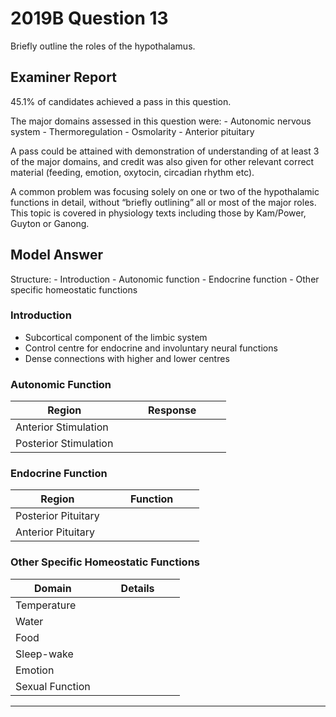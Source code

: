 # 2019B Question 13 

Briefly outline the roles of the hypothalamus.


## Examiner Report

45.1% of candidates achieved a pass in this question.


The major domains assessed in this question were:
- Autonomic nervous system
- Thermoregulation
- Osmolarity
- Anterior pituitary


A pass could be attained with demonstration of understanding of at least 3 of the major domains, and credit was also given for other relevant correct material (feeding, emotion, oxytocin, circadian rhythm etc).


A common problem was focusing solely on one or two of the hypothalamic functions in detail, without “briefly outlining” all or most of the major roles.
This topic is covered in physiology texts including those by Kam/Power, Guyton or Ganong.


## Model Answer

Structure:
- Introduction
- Autonomic function
- Endocrine function
- Other specific homeostatic functions

### Introduction

- Subcortical component of the limbic system
- Control centre for endocrine and involuntary neural functions
- Dense connections with higher and lower centres

### Autonomic Function


|Region|Response|
| -- | -- |
|Anterior Stimulation|<p>- Depressor area → PSNS response</p>|
|Posterior Stimulation|<p>- SNS response</p><p>&emsp;- Effect via hindbrain (e.g. RVLM) and spinal cord (intermediolateral horn)</p><p>&emsp;- Organ-specific projections: e.g. Skeletal muscle vs skin vs splanchnic</p><p>&emsp;- Stimulation by ARAS maintains wakefulness</p>|

### Endocrine Function


|Region|Function|
| -- | -- |
|Posterior Pituitary|<p>- Releases into infundibulum from the SON and PVN:</p><p>&emsp;- ADH → Water retention, vasoconstriction</p><p>&emsp;- Oxytocin → Myometrial contraction in labour, behavioural effects</p>|
|Anterior Pituitary|<p>- Secretes into hypophyseal portal system</p><p>&emsp;- CRH → ↑ ACTH → ↑ Cortisol → Stress response</p><p>&emsp;- TRH → ↑ TSH → Thyroid hormones → Metabolic homeostasis</p><p>&emsp;- GHRH → ↑ GH → ↑ IGF → Tissue growth, metabolic effects</p><p>&emsp;- GnRH → ↑ FSH, LH → Reproductive function</p><p>&emsp;- ↓ Dopamine → ↑ PRL → Lactation<br>&emsp;  (note negative feedback from pituitary hormones and target organ-derived hormones)</p>|

### Other Specific Homeostatic Functions


|Domain|Details|
| -- | -- |
|Temperature|<p>- Senses temperature (anterior); controls set point (posterior); responds outside inter-threshold range</p><p>- Anterior stimulation (pre-optic nuclei): Triggers autonomic and behavioural heat loss responses (e.g. Sweating, cutaneous vasodilatation)</p><p>- Posterior stimulation (tuberal nuclei): Triggers autonomic and behavioral heat gain and conservation responses (e.g. Shivering, cutaneous vasoconstriction)</p>|
|Water|<p>- Paraventricular region: Contains a thirst centre activated by hypertonicity, hypovolaemia, dry mouth, other</p><p>&emsp;- ↑ ADH synthesis</p><p>&emsp;- ↑ Thirst → Water-seeking</p><p>- Contains internal osmoreceptors: Supraoptic (and paraventricular) nuclei</p><p>- Receives input from external osmoreceptors: SFO, OVLT</p>|
|Food|<p>- Ventromedial: Senses [glucose], induces satiety</p><p>- Lateral: Induces hunger and food-seeking</p>|
|Sleep-wake|<p>- Suprachiasmatic nucleus: Generates circadian rhythm (input from photosensitive cells)</p>|
|Emotion|<p>- Well connected to other limbic structures (e.g. Limbic lobe, amygdala, hippocampus)</p><p>- Mediates emotional expression via autonomic and somatic nervous systems</p><p>- Defence area: Anterior perifornical region</p><p>&emsp;- Activated by the limbic system</p><p>&emsp;- Stimulation → ↑ HR, ↑ BP, vasodilatation of skeletal muscle arterioles, splanchnic and renal vasoconstriction</p><p>&emsp;- i.e. fight-or-flight response</p><p>- Depressor area: Anterior region</p><p>&emsp;- Stimulation → ↓ HR, ↓ BP</p><p>&emsp;- ?Accompanies the ‘playing dead’ response in some young animals</p>|
|Sexual Function|<p>- By control of pituitary hormones: Onset of puberty; menstrual cycle</p><p>- Medial region control sexual behaviour</p>|

--- 

